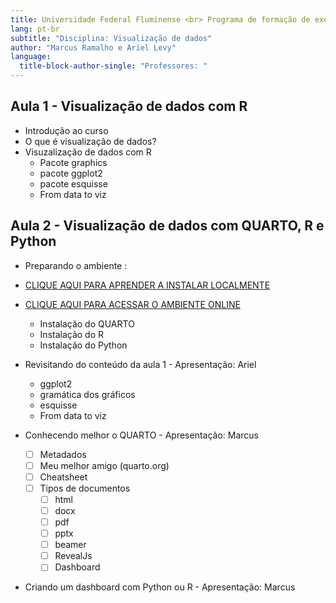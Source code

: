 ```yaml
---
title: Universidade Federal Fluminense <br> Programa de formação de executivos <br> Ciência de dados
lang: pt-br
subtitle: "Disciplina: Visualização de dados"
author: "Marcus Ramalho e Ariel Levy"
language: 
  title-block-author-single: "Professores: "
---
```


## Aula 1 - Visualização de dados com R

-   Introdução ao curso
-   O que é visualização de dados?
-   Visuzalização de dados com R
    -   Pacote graphics
    -   pacote ggplot2
    -   pacote esquisse
    -   From data to viz

## Aula 2 - Visualização de dados com QUARTO, R e Python

-   Preparando o ambiente : 
-   [CLIQUE AQUI PARA APRENDER A INSTALAR LOCALMENTE](https://uff-adm.notion.site/Instala-o-b5969aeda52045289c52db8fd833c6b3)
-   [CLIQUE AQUI PARA ACESSAR O AMBIENTE ONLINE](https://posit.cloud/content/8106315)  
    -   Instalação do QUARTO
    -   Instalação do R
    -   Instalação do Python

-   Revisitando do conteúdo da aula 1 - Apresentação: Ariel

    -   ggplot2
    -   gramática dos gráficos
    -   esquisse
    -   From data to viz

-   Conhecendo melhor o QUARTO - Apresentação: Marcus 

    -   [ ] Metadados
    -   [ ] Meu melhor amigo (quarto.org)
    -   [ ] Cheatsheet
    -   [ ] Tipos de documentos
        -   [ ] html
        -   [ ] docx
        -   [ ] pdf
        -   [ ] pptx
        -   [ ] beamer
        -   [ ] RevealJs
        -   [ ] Dashboard

-   Criando um dashboard com Python ou R - Apresentação: Marcus

